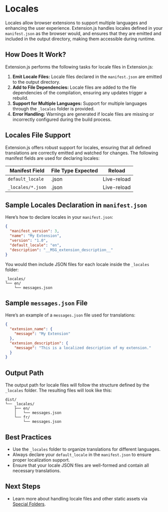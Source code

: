 
<AvatarImage icon="locale" />

# Locales

Locales allow browser extensions to support multiple languages and enhancing the user experience. Extension.js handles locales defined in your `manifest.json` as the browser would, and ensures that they are emitted and included in the output directory, making them accessible during runtime.

## How Does It Work?

Extension.js performs the following tasks for locale files in Extension.js:

1. **Emit Locale Files:** Locale files declared in the `manifest.json` are emitted to the output directory.
2. **Add to File Dependencies:** Locale files are added to the file dependencies of the compilation, ensuring any updates trigger a rebuild.
3. **Support for Multiple Languages:** Support for multiple languages through the `_locales` folder is provided.
4. **Error Handling:** Warnings are generated if locale files are missing or incorrectly configured during the build process.

## Locales File Support

Extension.js offers robust support for locales, ensuring that all defined translations are correctly emitted and watched for changes. The following manifest fields are used for declaring locales:

| Manifest Field    | File Type Expected | Reload      |
| ----------------- | ------------------ | ----------- |
| `default_locale`  | .json              | Live-reload |
| `_locales/*.json` | .json              | Live-reload |

## Sample Locales Declaration in `manifest.json`

Here’s how to declare locales in your `manifest.json`:

```json
{
  "manifest_version": 3,
  "name": "My Extension",
  "version": "1.0",
  "default_locale": "en",
  "description": "__MSG_extension_description__"
}
```

You would then include JSON files for each locale inside the `_locales` folder:

```plaintext
_locales/
└── en/
    └── messages.json
```

## Sample `messages.json` File

Here’s an example of a `messages.json` file used for translations:

```json
{
  "extension_name": {
    "message": "My Extension"
  },
  "extension_description": {
    "message": "This is a localized description of my extension."
  }
}
```

## Output Path

The output path for locale files will follow the structure defined by the `_locales` folder. The resulting files will look like this:

```plaintext
dist/
└── _locales/
    ├── en/
    │   └── messages.json
    └── fr/
        └── messages.json
```

## Best Practices

- Use the `_locales` folder to organize translations for different languages.
- Always declare your `default_locale` in the `manifest.json` to ensure proper localization support.
- Ensure that your locale JSON files are well-formed and contain all necessary translations.

## Next Steps

- Learn more about handling locale files and other static assets via [Special Folders](../features/special-folders.mdx).
